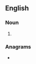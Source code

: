 {{also|Druids}}
==English==

===Noun===
{{head|en|noun plural form}}

# {{plural of|druid|lang=en}}

===Anagrams===
* {{anagrams|en|siddur}}